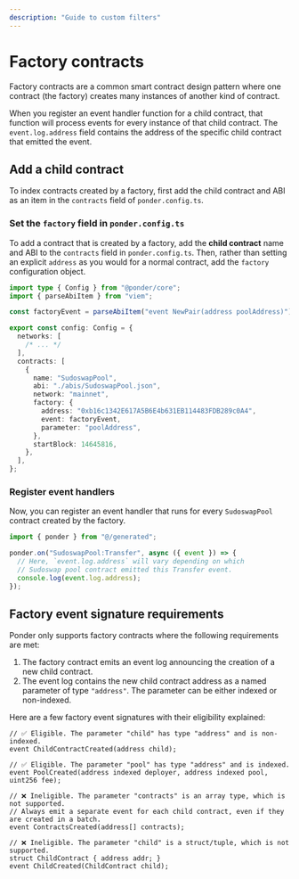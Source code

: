 ```yaml
---
description: "Guide to custom filters"
---
```



# Factory contracts

Factory contracts are a common smart contract design pattern where one contract (the factory) creates many instances of another kind of contract.

When you register an event handler function for a child contract, that function will process events for every instance of that child contract. The `event.log.address` field contains the address of the specific child contract that emitted the event.

## Add a child contract

To index contracts created by a factory, first add the child contract and ABI as an item in the `contracts` field of `ponder.config.ts`.

<Steps>

### Set the `factory` field in `ponder.config.ts`

To add a contract that is created by a factory, add the **child contract** name and ABI to the `contracts` field in `ponder.config.ts`. Then, rather than setting an explicit `address` as you would for a normal contract, add the `factory` configuration object.

```ts filename="ponder.config.ts"
import type { Config } from "@ponder/core";
import { parseAbiItem } from "viem";

const factoryEvent = parseAbiItem("event NewPair(address poolAddress)");

export const config: Config = {
  networks: [
    /* ... */
  ],
  contracts: [
    {
      name: "SudoswapPool",
      abi: "./abis/SudoswapPool.json",
      network: "mainnet",
      factory: {
        address: "0xb16c1342E617A5B6E4b631EB114483FDB289c0A4",
        event: factoryEvent,
        parameter: "poolAddress",
      },
      startBlock: 14645816,
    },
  ],
};
```

### Register event handlers

Now, you can register an event handler that runs for every `SudoswapPool` contract created by the factory.

```ts filename="src/index.ts"
import { ponder } from "@/generated";

ponder.on("SudoswapPool:Transfer", async ({ event }) => {
  // Here, `event.log.address` will vary depending on which
  // Sudoswap pool contract emitted this Transfer event.
  console.log(event.log.address);
});
```

</Steps>

## Factory event signature requirements

Ponder only supports factory contracts where the following requirements are met:

1. The factory contract emits an event log announcing the creation of a new child contract.
2. The event log contains the new child contract address as a named parameter of type `"address"`. The parameter can be either indexed or non-indexed.

Here are a few factory event signatures with their eligibility explained:

```solidity
// ✅ Eligible. The parameter "child" has type "address" and is non-indexed.
event ChildContractCreated(address child);

// ✅ Eligible. The parameter "pool" has type "address" and is indexed.
event PoolCreated(address indexed deployer, address indexed pool, uint256 fee);

// ❌ Ineligible. The parameter "contracts" is an array type, which is not supported.
// Always emit a separate event for each child contract, even if they are created in a batch.
event ContractsCreated(address[] contracts);

// ❌ Ineligible. The parameter "child" is a struct/tuple, which is not supported.
struct ChildContract { address addr; }
event ChildCreated(ChildContract child);
```
